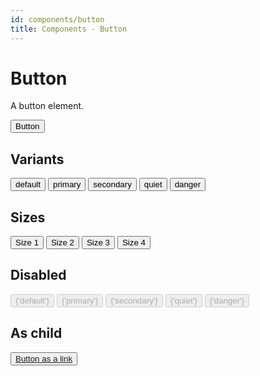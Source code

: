 ```yaml
---
id: components/button
title: Components - Button
---
```


# Button

A button element.

<Demo>
  <Button>Button</Button>
</Demo>

## Variants

<Demo direction="row">
  <Button>default</Button>
  <Button variant="primary">primary</Button>
  <Button variant="secondary">secondary</Button>
  <Button variant="quiet">quiet</Button>
  <Button variant="danger">danger</Button>
</Demo>

## Sizes

<Demo direction="row">
  <Button size={1}>Size 1</Button>
  <Button size={2}>Size 2</Button>
  <Button size={3}>Size 3</Button>
  <Button size={4}>Size 4</Button>
</Demo>

## Disabled

<Demo direction="row">
  <Button disabled={true}>{'default'}</Button>
  <Button disabled={true} variant="primary">
    {'primary'}
  </Button>
  <Button disabled={true} variant="secondary">
    {'secondary'}
  </Button>
  <Button disabled={true} variant="quiet">
    {'quiet'}
  </Button>
  <Button disabled={true} variant="danger">
    {'danger'}
  </Button>
</Demo>

## As child

<Demo>
  <Button variant="primary" asChild>
    <a href={'/docs/components/button'}>Button as a link</a>
  </Button>
</Demo>
